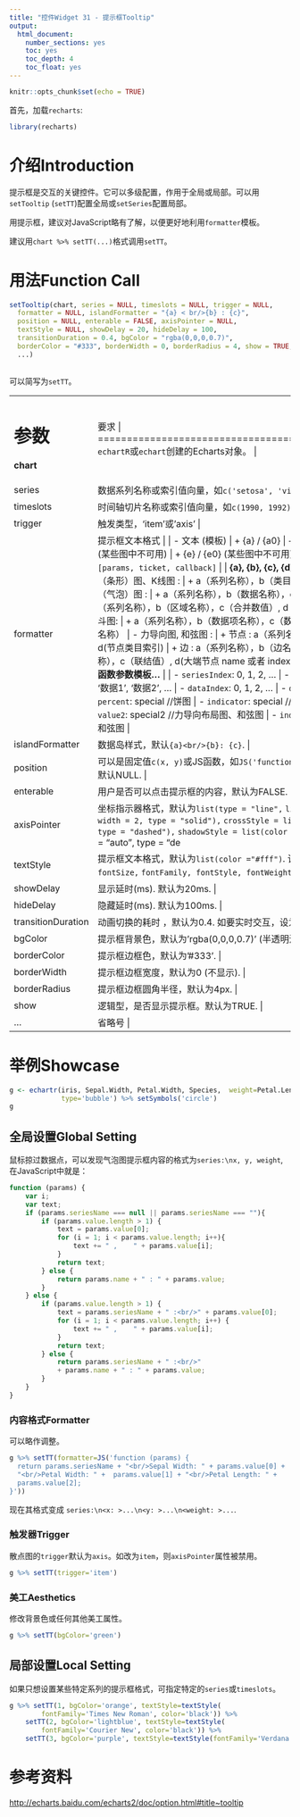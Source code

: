 ```yaml
---
title: "控件Widget 31 - 提示框Tooltip"
output: 
  html_document: 
    number_sections: yes
    toc: yes
    toc_depth: 4
    toc_float: yes
---
```


```r
knitr::opts_chunk$set(echo = TRUE)
```

首先，加载`recharts`:
```r
library(recharts)
```

# 介绍Introduction

提示框是交互的关键控件。它可以多级配置，作用于全局或局部。可以用`setTooltip` (`setTT`)配置全局或`setSeries`配置局部。

用提示框，建议对JavaScript略有了解，以便更好地利用`formatter`模板。

建议用`chart %>% setTT(...)`格式调用`setTT`。

# 用法Function Call

```r
setTooltip(chart, series = NULL, timeslots = NULL, trigger = NULL,
  formatter = NULL, islandFormatter = "{a} < br/>{b} : {c}",
  position = NULL, enterable = FALSE, axisPointer = NULL,
  textStyle = NULL, showDelay = 20, hideDelay = 100,
  transitionDuration = 0.4, bgColor = "rgba(0,0,0,0.7)",
  borderColor = "#333", borderWidth = 0, borderRadius = 4, show = TRUE,
  ...)
  
```

可以简写为`setTT`。

+------------------+-----------------------------------------------------------+
|   参数           |  要求                                            |
+==================+===========================================================+
| **chart**        | `echartR`或`echart`创建的Echarts对象。  |
+------------------+-----------------------------------------------------------+
| series           | 数据系列名称或索引值向量，如`c('setosa', 'virginica')`或`1:2`。 |
+------------------+-----------------------------------------------------------+
| timeslots        | 时间轴切片名称或索引值向量，如`c(1990, 1992)`或`c(1,3)`. 可以简写为`z`。 |
+------------------+-----------------------------------------------------------+
| trigger          | 触发类型，'item'或'axis' |
+------------------+-----------------------------------------------------------+
| formatter        | 提示框文本格式 |
|                  |                     |
|                  | - 文本 (模板) |
|                  |      + {a} / {a0} |
|                  |      + {b} / {b0} |
|                  |      + {c} / {c0} |
|                  |      + {d} / {d0} (某些图中不可用) |
|                  |      + {e} / {e0} (某些图中不可用) |
|                  |                     |
|                  |  - 函数 |
|                  |      + JS函数，列表格式为`[params, ticket, callback]` |
|                  |                        |
|                  |  **{a}, {b}, {c}, {d}的含义: **    |
|                  |                     |
|                  |  - 折线（区域）图、柱状（条形）图、K线图 : |
|                  |      + a（系列名称），b（类目值），c（数值）, d（无）|
|                  |  - 散点图（气泡）图 : |
|                  |      + a（系列名称），b（数据名称），c（数值数组）, d（无） |
|                  |  - 地图 :  |
|                  |      + a（系列名称），b（区域名称），c（合并数值）, d（无） |
|                  |  - 饼图、雷达图、仪表盘、漏斗图:  |
|                  |      + a（系列名称），b（数据项名称），c（数值）, d（饼图：百分比 | 雷达图：指标名称） |
|                  |  - 力导向图, 和弦图 : |
|                  |      + 节点 : a（系列名称），b（节点名称），c（节点值）, d(节点类目索引) |
|                  |      + 边 : a（系列名称），b（边名称，默认为大端节点名称-小端节点名称），c（联结值）, d(大端节点 name 或者 index), e(小端节点 name 或者 index) |
|                  |              |
|                  |  **JS函数参数模板...** |
|                  |          |
|                  |  - `seriesIndex`:	0, 1, 2, ... |
|                  |  - `seriesName`:	'周一', '周二', ... |
|                  |  - `name`:	'数据1', '数据2', ... |
|                  |  - `dataIndex`:	0, 1, 2, ... |
|                  |  - `data`:	data |
|                  |  - `value`:	value |
|                  |  - `percent`:	special //饼图 |
|                  |  - `indicator`:	special //雷达图、力导向布局图、和弦图 |
|                  |  - `value2`:	special2 //力导向布局图、和弦图 |
|                  |  - `indicator2`:	special2 //力导向布局图、和弦图 |
+------------------+-----------------------------------------------------------+
| islandFormatter  | 数据岛样式，默认`{a}<br/>{b}: {c}`. |
+------------------+-----------------------------------------------------------+
| position         | 可以是固定值`c(x, y)`或JS函数，如`JS('function([x, y]) {return [newX,newY]}')`. 默认NULL. |
+------------------+-----------------------------------------------------------+
| enterable        | 用户是否可以点击提示框的内容，默认为FALSE. |
+------------------+-----------------------------------------------------------+
| axisPointer      | 坐标指示器格式，默认为`list(type = "line",` `lineStyle = list(color = "#48b",` `width = 2, type = "solid"),` `crossStyle = list(color = "#1e90ff",` `width = 1, type = "dashed"),` `shadowStyle = list(color =` `"rgba(150,150,150,0.3)", width = "auto", type = "default")).` |
+------------------+-----------------------------------------------------------+
| textStyle        | 提示框文本格式，默认为`list(color ="#fff")`. 该列表可包括 `color, decoration, fontSize,` `fontFamily, fontStyle, fontWeight, align, baseline`属性. |
+------------------+-----------------------------------------------------------+
| showDelay	       | 显示延时(ms). 默认为20ms. |
+------------------+-----------------------------------------------------------+
| hideDelay	       | 隐藏延时(ms). 默认为100ms. |
+------------------+-----------------------------------------------------------+
|transitionDuration| 动画切换的耗时 ，默认为0.4. 如要实时交互，设为0. |
+------------------+-----------------------------------------------------------+
| bgColor	       | 提示框背景色，默认为'rgba(0,0,0,0.7)' (半透明深灰色). |
+------------------+-----------------------------------------------------------+
| borderColor	   | 提示框边框色，默认为'#333'. |
+------------------+-----------------------------------------------------------+
| borderWidth	   | 提示框边框宽度，默认为0 (不显示). |
+------------------+-----------------------------------------------------------+
| borderRadius	   | 提示框边框圆角半径，默认为4px. |
+------------------+-----------------------------------------------------------+
| show	           | 逻辑型，是否显示提示框。默认为TRUE. |
+------------------+-----------------------------------------------------------+
| ...              | 省略号 |
+------------------+-----------------------------------------------------------+

# 举例Showcase

```r
g <- echartr(iris, Sepal.Width, Petal.Width, Species,  weight=Petal.Length,
             type='bubble') %>% setSymbols('circle')
g
```

## 全局设置Global Setting

鼠标掠过数据点，可以发现气泡图提示框内容的格式为`series:\nx, y, weight`, 在JavaScript中就是：

```javascript
function (params) {
    var i;
    var text;
    if (params.seriesName === null || params.seriesName === ""){
        if (params.value.length > 1) {
            text = params.value[0];
            for (i = 1; i < params.value.length; i++){
                text += " ,    " + params.value[i];
            }
            return text;
        } else {
            return params.name + " : " + params.value;
        }
    } else {
        if (params.value.length > 1) {
            text = params.seriesName + " :<br/>" + params.value[0];
            for (i = 1; i < params.value.length; i++) {
                text += " ,    " + params.value[i];
            }
            return text;
        } else {
            return params.seriesName + " :<br/>"
            + params.name + " : " + params.value;
        }
    }
}
```

### 内容格式Formatter

可以略作调整。

```r
g %>% setTT(formatter=JS('function (params) {
  return params.seriesName + "<br/>Sepal Width: " + params.value[0] +  
  "<br/>Petal Width: " +  params.value[1] + "<br/>Petal Length: " + 
  params.value[2];
}'))
```

现在其格式变成 `series:\n<x: >...\n<y: >...\n<weight: >...`.

### 触发器Trigger

散点图的`trigger`默认为`axis`。如改为`item`，则`axisPointer`属性被禁用。

```r
g %>% setTT(trigger='item')
```

### 美工Aesthetics

修改背景色或任何其他美工属性。

```r
g %>% setTT(bgColor='green')
```

## 局部设置Local Setting

如果只想设置某些特定系列的提示框格式，可指定特定的`series`或`timeslots`。

```r
g %>% setTT(1, bgColor='orange', textStyle=textStyle(
        fontFamily='Times New Roman', color='black')) %>% 
    setTT(2, bgColor='lightblue', textStyle=textStyle(
        fontFamily='Courier New', color='black')) %>%
    setTT(3, bgColor='purple', textStyle=textStyle(fontFamily='Verdana'))
```

# 参考资料

<http://echarts.baidu.com/echarts2/doc/option.html#title~tooltip>
